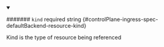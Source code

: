 
<details className="config-field" data-expandable="false" open>
<summary>

####### `kind` <span className="config-field-required" data-required="false">required</span> <span className="config-field-type">string</span> <span className="config-field-default"></span> <span className="config-field-enum"></span> {#controlPlane-ingress-spec-defaultBackend-resource-kind}

Kind is the type of resource being referenced

</summary>



</details>
